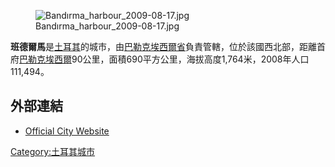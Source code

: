 [[Image:Bandırma_harbour_2009-08-17.jpg|right]]

'''班德爾馬'''是[[土耳其|土耳其]]的城市，由[[巴勒克埃西爾省|巴勒克埃西爾省]]負責管轄，位於該國西北部，距離首府[[巴勒克埃西爾|巴勒克埃西爾]]90公里，面積690平方公里，海拔高度1,764米，2008年人口111,494。

==外部連結==
*[https://web.archive.org/web/20060618044519/http://www.bandirma-bld.gov.tr/ Official City Website]

{{Turkey-geo-stub}}
[[Category:土耳其城市|Category:土耳其城市]]